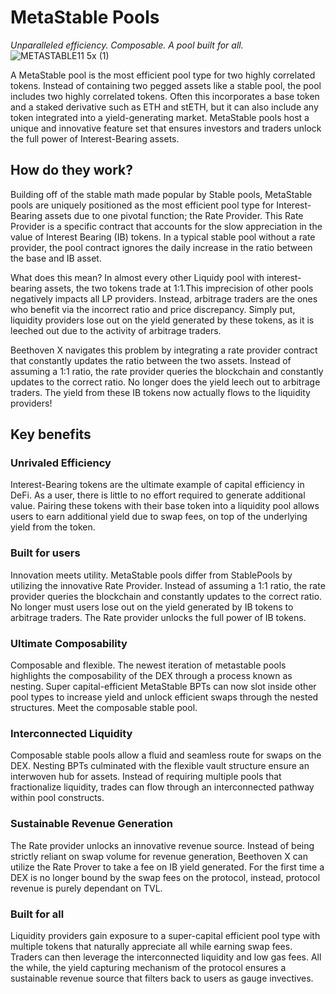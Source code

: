 # MetaStable Pools
_Unparalleled efficiency. Composable. A pool built for all._
![METASTABLE11 5x (1)](https://user-images.githubusercontent.com/109503546/207661913-29ff8419-6839-432c-8bc3-4296c97a484f.png)

A MetaStable pool is the most efficient pool type for two highly correlated tokens. Instead of containing two pegged assets like a stable pool, the pool includes two highly correlated tokens. Often this incorporates a base token and a staked derivative such as ETH and stETH, but it can also include any token integrated into a yield-generating market. MetaStable pools host a unique and innovative feature set that ensures investors and traders unlock the full power of Interest-Bearing assets.

## How do they work?

Building off of the stable math made popular by Stable pools, MetaStable pools are uniquely positioned as the most efficient pool type for Interest-Bearing assets due to one pivotal function; the Rate Provider. This Rate Provider is a specific contract that accounts for the slow appreciation in the value of Interest Bearing (IB) tokens. In a typical stable pool without a rate provider, the pool contract ignores the daily increase in the ratio between the base and IB asset. 

What does this mean? In almost every other Liquidy pool with interest-bearing assets, the two tokens trade at 1:1.This imprecision of other pools negatively impacts all LP providers. Instead, arbitrage traders are the ones who benefit via the incorrect ratio and price discrepancy. Simply put, liquidity providers lose out on the yield generated by these tokens, as it is leeched out due to the activity of arbitrage traders.

Beethoven X navigates this problem by integrating a rate provider contract that constantly updates the ratio between the two assets. Instead of assuming a 1:1 ratio, the rate provider queries the blockchain and constantly updates to the correct ratio. No longer does the yield leech out to arbitrage traders. The yield from these IB tokens now actually flows to the liquidity providers!

## Key benefits

### Unrivaled Efficiency 
Interest-Bearing tokens are the ultimate example of capital efficiency in DeFi. As a user, there is little to no effort required to generate additional value. Pairing these tokens with their base token into a liquidity pool allows users to earn additional yield due to swap fees, on top of the underlying yield from the token.

### Built for users
Innovation meets utility. MetaStable pools differ from StablePools by utilizing the innovative Rate Provider. Instead of assuming a 1:1 ratio, the rate provider queries the blockchain and constantly updates to the correct ratio. No longer must users lose out on the yield generated by IB tokens to arbitrage traders. The Rate provider unlocks the full power of IB tokens.

### Ultimate Composability 
Composable and flexible. The newest iteration of metastable pools highlights the composability of the DEX through a process known as nesting. Super capital-efficient MetaStable BPTs can now slot inside other pool types to increase yield and unlock efficient swaps through the nested structures. Meet the composable stable pool.

### Interconnected Liquidity 
Composable stable pools allow a fluid and seamless route for swaps on the DEX. Nesting BPTs culminated with the flexible vault structure ensure an interwoven hub for assets. Instead of requiring multiple pools that fractionalize liquidity, trades can flow through an interconnected pathway within pool constructs.

### Sustainable Revenue Generation
The Rate provider unlocks an innovative revenue source. Instead of being strictly reliant on swap volume for revenue generation, Beethoven X can utilize the Rate Prover to take a fee on IB yield generated. For the first time a DEX is no longer bound by the swap fees on the protocol, instead, protocol revenue is purely dependant on TVL.

### Built for all
Liquidity providers gain exposure to a super-capital efficient pool type with multiple tokens that naturally appreciate all while earning swap fees. Traders can then leverage the interconnected liquidity and low gas fees. All the while, the yield capturing mechanism of the protocol ensures a sustainable revenue source that filters back to users as gauge invectives.


